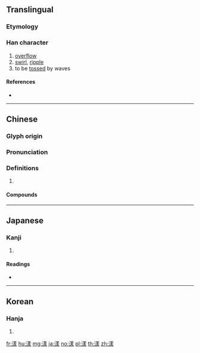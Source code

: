 {{also|瀁}}
==Translingual==

===Etymology===
{{Han compound|水|羕|c1=s|c2=p|t1=water|ls=psc}}

===Han character===
{{Han char|rn=85|rad=水|as=11|sn=14|four=38132|canj=ETGE}}

# [[overflow]]
# [[swirl]], [[ripple]]
# to be [[tossed]] by waves

====References====
* {{Han ref|kx=0648.050|dkj=18184|dj=1058.020|hdz=31729.110|uh=6F3E|ud=28478|bh=BA79|bd=47737}}

----

==Chinese==
{{zh-forms}}

===Glyph origin===
{{Han etym}}

===Pronunciation===
{{zh-pron
|m=yàng
|c=joeng6
|mn=qz,xm:iōng/zz:iāng
|mc=y
|oc=y
|cat=
}}

===Definitions===
{{zh-hanzi}}

# {{rfdef|zh}}

====Compounds====
{{zh-der|屈漾|滉漾|漾漾|神魂蕩漾|春心蕩漾|漾奶|潢漾|波漾|盪漾|波光蕩漾|漾舟|死模活漾|撇漾|蕩漾|飛漾|餘波盪漾}}

----

==Japanese==

===Kanji===
{{ja-kanji|grade=|rs=水11}}

# {{defn|lang=ja|sort=水11}}

====Readings====
* {{ja-readings|on=[[よう]] (yō)|kun=[[ただよう]] (tadayou)}}

----

==Korean==

===Hanja===
{{ko-hanja|hangeul=양|eumhun=|rv=yang|mr=yang|y=yang}}

# {{defn|lang=ko|sort=水11}}

[[fr:漾]]
[[hu:漾]]
[[mg:漾]]
[[ja:漾]]
[[no:漾]]
[[pl:漾]]
[[th:漾]]
[[zh:漾]]